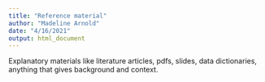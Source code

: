 ```yaml
---
title: "Reference material"
author: "Madeline Arnold"
date: "4/16/2021"
output: html_document
---
```


Explanatory materials like literature articles, pdfs, slides, data dictionaries, anything that gives background and context.